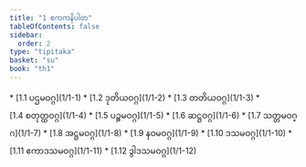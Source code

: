```yaml
---
title: "1 ဧကကနိပါတ"
tableOfContents: false
sidebar:
  order: 2
type: "tipitaka"
basket: "su"
book: "th1"
---
```



<DynamicBreadcrumb />



<TableOfContents book="th1" section="1">
* [1.1 ပဌမဝဂ္ဂ](1/1-1)
* [1.2 ဒုတိယဝဂ္ဂ](1/1-2)
* [1.3 တတိယဝဂ္ဂ](1/1-3)
* [1.4 စတုတ္ထဝဂ္ဂ](1/1-4)
* [1.5 ပဉ္စမဝဂ္ဂ](1/1-5)
* [1.6 ဆဋ္ဌဝဂ္ဂ](1/1-6)
* [1.7 သတ္တမဝဂ္ဂ](1/1-7)
* [1.8 အဋ္ဌမဝဂ္ဂ](1/1-8)
* [1.9 နဝမဝဂ္ဂ](1/1-9)
* [1.10 ဒသမဝဂ္ဂ](1/1-10)
* [1.11 ဧကာဒသမဝဂ္ဂ](1/1-11)
* [1.12 ဒွါဒသမဝဂ္ဂ](1/1-12)
</TableOfContents>